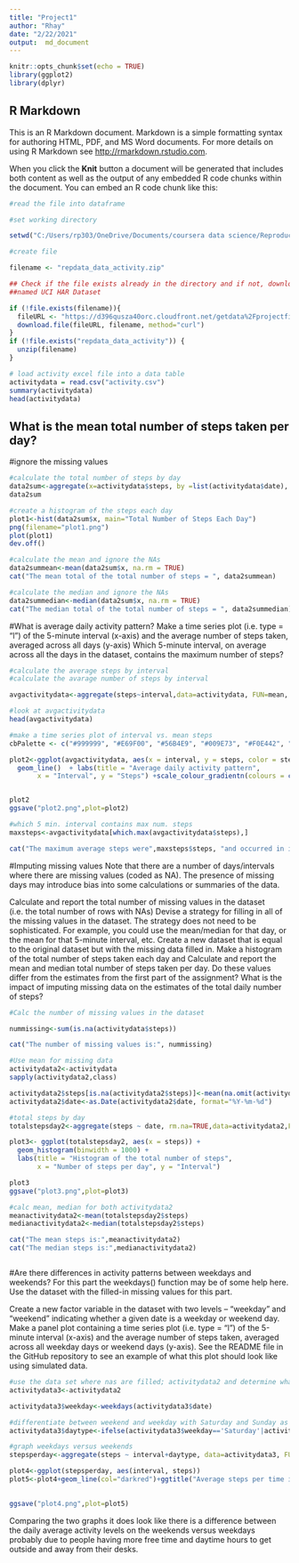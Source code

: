 ```yaml
---
title: "Project1"
author: "Rhay"
date: "2/22/2021"
output:  md_document
---
```


```r
knitr::opts_chunk$set(echo = TRUE)
library(ggplot2)
library(dplyr)

```

## R Markdown

This is an R Markdown document. Markdown is a simple formatting syntax for authoring HTML, PDF, and MS Word documents. For more details on using R Markdown see <http://rmarkdown.rstudio.com>.

When you click the **Knit** button a document will be generated that includes both content as well as the output of any embedded R code chunks within the document. You can embed an R code chunk like this:

```r
#read the file into dataframe

#set working directory

setwd("C:/Users/rp303/OneDrive/Documents/coursera data science/ReproducibleResearchProject1")

#create file

filename <- "repdata_data_activity.zip"

## Check if the file exists already in the directory and if not, download and unzip the files in a folder
##named UCI HAR Dataset

if (!file.exists(filename)){
  fileURL <- "https://d396qusza40orc.cloudfront.net/getdata%2Fprojectfiles%2FUCI%20HAR%20Dataset.zip "
  download.file(fileURL, filename, method="curl")
}  
if (!file.exists("repdata_data_activity")) { 
  unzip(filename) 
}

# load activity excel file into a data table
activitydata = read.csv("activity.csv")                                                                            
summary(activitydata)
head(activitydata)
```

## What is the mean total number of steps taken per day?
#ignore the missing values


```r
#calculate the total number of steps by day
data2sum<-aggregate(x=activitydata$steps, by =list(activitydata$date), FUN=sum)
data2sum

#create a histogram of the steps each day
plot1<-hist(data2sum$x, main="Total Number of Steps Each Day")
png(filename="plot1.png")
plot(plot1)
dev.off()

#calculate the mean and ignore the NAs
data2summean<-mean(data2sum$x, na.rm = TRUE)
cat("The mean total of the total number of steps = ", data2summean)

#calculate the median and ignore the NAs
data2summedian<-median(data2sum$x, na.rm = TRUE)
cat("The median total of the total number of steps = ", data2summedian)

```

#What is average daily activity pattern?
Make a time series plot (i.e. \color{red}{\verb|type = "l"|}type = "l") of the 5-minute interval (x-axis) and the average number of steps taken, averaged across all days (y-axis)
Which 5-minute interval, on average across all the days in the dataset, contains the maximum number of steps?

```r

#calculate the average steps by interval
#calculate the avarage number of steps by interval

avgactivitydata<-aggregate(steps~interval,data=activitydata, FUN=mean, na.rm=TRUE)

#look at avgactivitydata
head(avgactivitydata)

#make a time series plot of interval vs. mean steps
cbPalette <- c("#999999", "#E69F00", "#56B4E9", "#009E73", "#F0E442", "#0072B2", "#D55E00", "#CC79A7")

plot2<-ggplot(avgactivitydata, aes(x = interval, y = steps, color = steps)) +
  geom_line()  + labs(title = "Average daily activity pattern", 
       x = "Interval", y = "Steps") +scale_colour_gradientn(colours = c("darkred", "orange", "green", "black"))


plot2
ggsave("plot2.png",plot=plot2)

#which 5 min. interval contains max num. steps
maxsteps<-avgactivitydata[which.max(avgactivitydata$steps),]

cat("The maximum average steps were",maxsteps$steps, "and occurred in interval", maxsteps$interval)
```
#Imputing missing values
Note that there are a number of days/intervals where there are missing values (coded as \color{red}{\verb|NA|}NA). The presence of missing days may introduce bias into some calculations or summaries of the data.

Calculate and report the total number of missing values in the dataset (i.e. the total number of rows with \color{red}{\verb|NA|}NAs)
Devise a strategy for filling in all of the missing values in the dataset. The strategy does not need to be sophisticated. For example, you could use the mean/median for that day, or the mean for that 5-minute interval, etc.
Create a new dataset that is equal to the original dataset but with the missing data filled in.
Make a histogram of the total number of steps taken each day and Calculate and report the mean and median total number of steps taken per day. Do these values differ from the estimates from the first part of the assignment? What is the impact of imputing missing data on the estimates of the total daily number of steps?

```r
#Calc the number of missing values in the dataset

nummissing<-sum(is.na(activitydata$steps))

cat("The number of missing values is:", nummissing)

#Use mean for missing data
activitydata2<-activitydata
sapply(activitydata2,class)

activitydata2$steps[is.na(activitydata2$steps)]<-mean(na.omit(activitydata$steps))
activitydata2$date<-as.Date(activitydata2$date, format="%Y-%m-%d")

#total steps by day
totalstepsday2<-aggregate(steps ~ date, rm.na=TRUE,data=activitydata2,FUN = sum)

plot3<- ggplot(totalstepsday2, aes(x = steps)) + 
  geom_histogram(binwidth = 1000) + 
  labs(title = "Histogram of the total number of steps", 
       x = "Number of steps per day", y = "Interval")

plot3
ggsave("plot3.png",plot=plot3)

#calc mean, median for both activitydata2 
meanactivitydata2<-mean(totalstepsday2$steps)
medianactivitydata2<-median(totalstepsday2$steps)

cat("The mean steps is:",meanactivitydata2)
cat("The median steps is:",medianactivitydata2)



```
#Are there differences in activity patterns between weekdays and weekends?
For this part the \color{red}{\verb|weekdays()|}weekdays() function may be of some help here. Use the dataset with the filled-in missing values for this part.

Create a new factor variable in the dataset with two levels – “weekday” and “weekend” indicating whether a given date is a weekday or weekend day.
Make a panel plot containing a time series plot (i.e. \color{red}{\verb|type = "l"|}type = "l") of the 5-minute interval (x-axis) and the average number of steps taken, averaged across all weekday days or weekend days (y-axis). See the README file in the GitHub repository to see an example of what this plot should look like using simulated data.
```r
#use the data set where nas are filled; activitydata2 and determine what is a weekday or weekend
activitydata3<-activitydata2

activitydata3$weekday<-weekdays(activitydata3$date)

#differentiate between weekend and weekday with Saturday and Sunday as weekends
activitydata3$daytype<-ifelse(activitydata3$weekday=='Saturday'|activitydata3$weekday=='Sunday', 'weekend', 'weekday')

#graph weekdays versus weekends
stepsperday<-aggregate(steps ~ interval+daytype, data=activitydata3, FUN=mean, action=na.omit)

plot4<-ggplot(stepsperday, aes(interval, steps))
plot5<-plot4+geom_line(col="darkred")+ggtitle("Average steps per time interval: weekdays vs. weekends")+xlab("Time")+ylab("Steps")+theme(plot.title = element_text(face="bold", size=12))+facet_grid(daytype ~ .)

  
ggsave("plot4.png",plot=plot5)

```
Comparing the two graphs it does look like there is a difference between the daily average activity levels on the weekends versus weekdays probably due to people having more free time and daytime hours to get outside and away from their desks.


